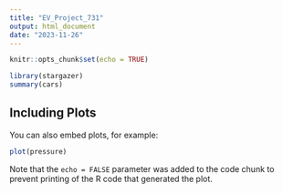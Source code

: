 ```yaml
---
title: "EV_Project_731"
output: html_document
date: "2023-11-26"
---
```


```r
knitr::opts_chunk$set(echo = TRUE)
```



```r
library(stargazer)
summary(cars)
```

## Including Plots

You can also embed plots, for example:

```r
plot(pressure)
```

Note that the `echo = FALSE` parameter was added to the code chunk to prevent printing of the R code that generated the plot.
